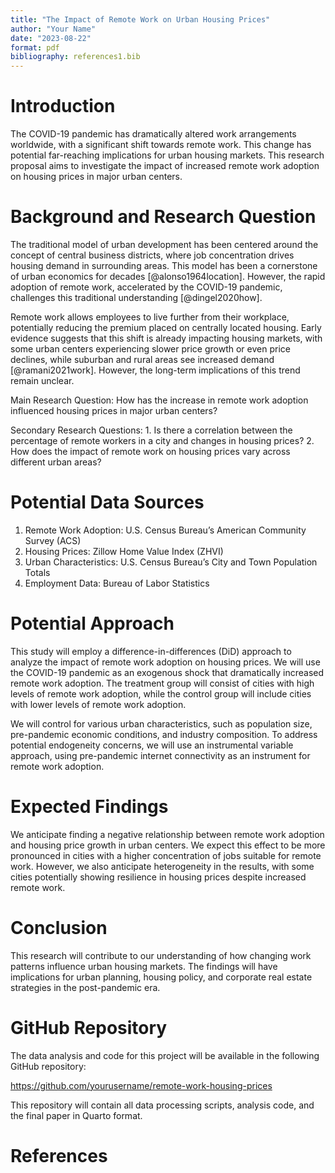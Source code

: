 ```yaml
---
title: "The Impact of Remote Work on Urban Housing Prices"
author: "Your Name"
date: "2023-08-22"
format: pdf
bibliography: references1.bib
---
```


# Introduction

The COVID-19 pandemic has dramatically altered work arrangements worldwide, with a significant shift towards remote work. This change has potential far-reaching implications for urban housing markets. This research proposal aims to investigate the impact of increased remote work adoption on housing prices in major urban centers.

# Background and Research Question

The traditional model of urban development has been centered around the concept of central business districts, where job concentration drives housing demand in surrounding areas. This model has been a cornerstone of urban economics for decades [@alonso1964location]. However, the rapid adoption of remote work, accelerated by the COVID-19 pandemic, challenges this traditional understanding [@dingel2020how].

Remote work allows employees to live further from their workplace, potentially reducing the premium placed on centrally located housing. Early evidence suggests that this shift is already impacting housing markets, with some urban centers experiencing slower price growth or even price declines, while suburban and rural areas see increased demand [@ramani2021work]. However, the long-term implications of this trend remain unclear.

Main Research Question: How has the increase in remote work adoption influenced housing prices in major urban centers?

Secondary Research Questions:
1. Is there a correlation between the percentage of remote workers in a city and changes in housing prices?
2. How does the impact of remote work on housing prices vary across different urban areas?

# Potential Data Sources

1. Remote Work Adoption: U.S. Census Bureau's American Community Survey (ACS)
2. Housing Prices: Zillow Home Value Index (ZHVI)
3. Urban Characteristics: U.S. Census Bureau's City and Town Population Totals
4. Employment Data: Bureau of Labor Statistics

# Potential Approach

This study will employ a difference-in-differences (DiD) approach to analyze the impact of remote work adoption on housing prices. We will use the COVID-19 pandemic as an exogenous shock that dramatically increased remote work adoption. The treatment group will consist of cities with high levels of remote work adoption, while the control group will include cities with lower levels of remote work adoption.

We will control for various urban characteristics, such as population size, pre-pandemic economic conditions, and industry composition. To address potential endogeneity concerns, we will use an instrumental variable approach, using pre-pandemic internet connectivity as an instrument for remote work adoption.

# Expected Findings

We anticipate finding a negative relationship between remote work adoption and housing price growth in urban centers. We expect this effect to be more pronounced in cities with a higher concentration of jobs suitable for remote work. However, we also anticipate heterogeneity in the results, with some cities potentially showing resilience in housing prices despite increased remote work.

# Conclusion

This research will contribute to our understanding of how changing work patterns influence urban housing markets. The findings will have implications for urban planning, housing policy, and corporate real estate strategies in the post-pandemic era.

# GitHub Repository

The data analysis and code for this project will be available in the following GitHub repository:

[https://github.com/yourusername/remote-work-housing-prices](https://github.com/yourusername/remote-work-housing-prices)

This repository will contain all data processing scripts, analysis code, and the final paper in Quarto format.

# References